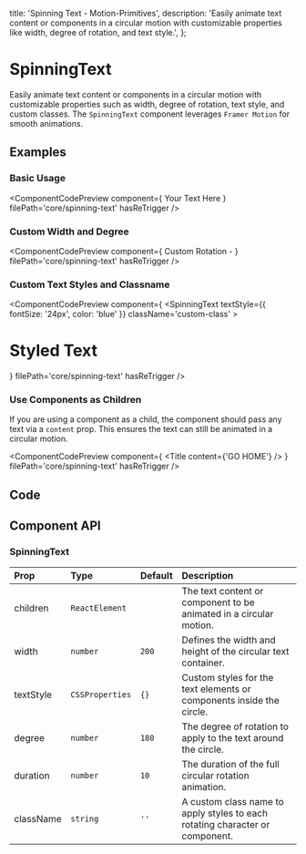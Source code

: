   title: 'Spinning Text - Motion-Primitives',
  description:
    'Easily animate text content or components in a circular motion with customizable properties like width, degree of rotation, and text style.',
};


# SpinningText

Easily animate text content or components in a circular motion with customizable properties such as width, degree of rotation, text style, and custom classes. The `SpinningText` component leverages `Framer Motion` for smooth animations.

## Examples

### Basic Usage

<ComponentCodePreview
  component={
    <SpinningText>
      <span>Your Text Here</span>
    </SpinningText>
  }
  filePath='core/spinning-text'
  hasReTrigger
/>

### Custom Width and Degree

<ComponentCodePreview
  component={
    <SpinningText width={200} degree={360}>
      <span>Custom Rotation -</span>
    </SpinningText>
  }
  filePath='core/spinning-text'
  hasReTrigger
/>

### Custom Text Styles and Classname

<ComponentCodePreview
  component={
    <SpinningText
      textStyle={{ fontSize: '24px', color: 'blue' }}
      className='custom-class'
    >
      <h1>Styled Text</h1>
    </SpinningText>
  }
  filePath='core/spinning-text'
  hasReTrigger
/>

### Use Components as Children

If you are using a component as a child, the component should pass any text via a `content` prop. This ensures the text can still be animated in a circular motion.

<ComponentCodePreview
  component={
    <SpinningText>
      <Title content={'GO HOME'} />
    </SpinningText>
  }
  filePath='core/spinning-text'
  hasReTrigger
/>

## Code

<CodeBlock filePath='components/core/spinning-text.tsx' />

## Component API

### SpinningText

| Prop      | Type            | Default | Description                                                                  |
| :-------- | :-------------- | :------ | :--------------------------------------------------------------------------- |
| children  | `ReactElement`  |         | The text content or component to be animated in a circular motion.           |
| width     | `number`        | `200`   | Defines the width and height of the circular text container.                 |
| textStyle | `CSSProperties` | `{}`    | Custom styles for the text elements or components inside the circle.         |
| degree    | `number`        | `180`   | The degree of rotation to apply to the text around the circle.               |
| duration  | `number`        | `10`    | The duration of the full circular rotation animation.                        |
| className | `string`        | `''`    | A custom class name to apply styles to each rotating character or component. |
